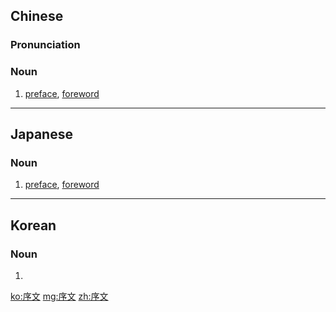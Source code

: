 ==Chinese==
{{zh-forms}}

===Pronunciation===
{{zh-pron
|m=xùwén
|cat=n
}}

===Noun===
{{zh-noun}}

# [[preface]], [[foreword]]

----

==Japanese==
{{ja-kanjitab|じょ|ぶん|yomi=on}}

===Noun===
{{ja-noun|じょぶん}}

# [[preface]], [[foreword]]
#: {{ja-usex|'''序文'''にそう書いてある。|'''じょぶん''' に そう かいて ある。|It was written in the preface as such.}}

----

==Korean==
{{ko-hanjatab}}

===Noun===
{{ko-noun|hj|hangeul=서문}}

# {{hanja form of|서문|[[preface]], [[foreword]]}}

[[ko:序文]]
[[mg:序文]]
[[zh:序文]]